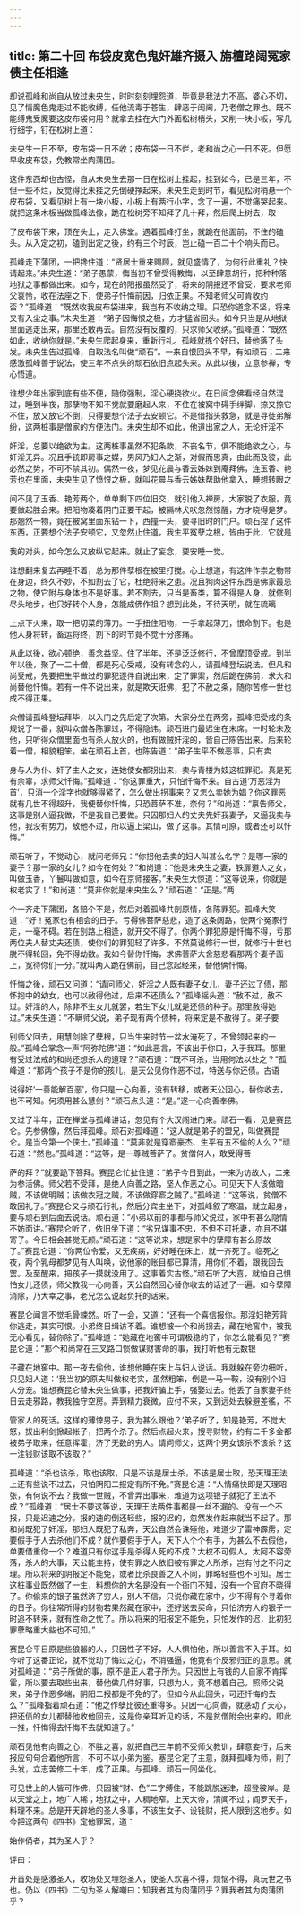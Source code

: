 ```yaml
---
---
---
```

title: 第二十回 布袋皮宽色鬼奸雄齐摄入 旃檀路阔冤家债主任相逢
---



却说孤峰和尚自从放过未央生，时时刻刻埋怨道，毕竟是我法力不高，婆心不切，见了情魔色鬼走过不能收缚，任他流毒于苍生，肆恶于闺阃，乃老僧之罪也。既不能缚鬼受魔要这皮布袋何用？就拿去挂在大门外面松树梢头，又削一块小板，写几行细字，钉在松树上道：

未央生一日不至，皮布袋一日不收；皮布袋一日不烂，老和尚之心一日不死。但愿早收皮布袋，免教常坐肉蒲团。

这件东西却也古怪，自从未央生去那一日在松树上挂起，挂到如今，已是三年，不但一些不烂，反觉得比未挂之先倒硬挣起来。未央生走到时节，看见松树梢悬一个皮布袋，又看见树上有一块小板，小板上有两行小字，念了一遍，不觉痛哭起来。就把这条木板当做孤峰法像，跪在松树旁不知拜了几十拜，然后爬上树去，取

了皮布袋下来，顶在头上，走入佛堂。遇着孤峰打坐，就跪在他面前，不住的磕头。从入定之初，磕到出定之後，约有三个时辰，岂止磕一百二十个响头而已。

孤峰走下蒲团，一把搀住道：“贤居士重来赐顾，就见盛情了，为何行此重礼？快请起来。”未央生道：“弟子愚蒙，悔当初不曾受得教悔，以至肆意胡行，把种种落地狱之事都做出来。如今，现在的阳报虽然受了，将来的阴报还不曾受，要求老师父哀怜，收在法座之下，使弟子忏悔前因，归依正果。不知老师父可肯收约否？”孤峰道：“既然收我皮布袋进来，我岂有不收纳之理。只恐你道念不坚，将来又有入尘之事。”未央生道：“弟子因悔恨之极，方才猛省回头。如今只当是从地狱里面逃走出来，那里还敢再去。自然没有反覆的，只求师父收纳。”孤峰道：“既然如此，收纳你就是。”未央生爬起身来，重新行礼。孤峰就拣个好日，替他落了头发。未央生告过孤峰，自取法名叫做“顽石”。一来自恨回头不早，有如顽石；二来感激孤峰善于说法，使三年不点头的顽石依旧点起头来。从此以後，立意参禅，专心悟道。

谁想少年出家到底有些不便，随你强制，淫心硬挠欲火。在日间念佛看经自然混过，睡到半夜，那孽物不知不觉就要磨起人来，不住在被窝中碍手绊脚，捺又捺它不住，放又放它不倒，只得要想个法子去安顿它。不是借指头救急，就是寻徒弟解纷，这两桩事是僧家的方便法门。未央生却不如此，他道出家之人，无论奸淫不

奸淫，总要以绝欲为主。这两桩事虽然不犯条款，不丧名节，俱不能绝欲之心，与奸淫无异。况且手铳即房事之媒，男风乃妇人之渐，对假而思真，由此而及彼，此必然之势，不可不禁其初。偶然一夜，梦见花晨与香云姊妹到庵拜佛，连玉香、艳芳也在里面，未央生见了愤恨之极，就叫花晨与香云姊妹帮助他拿入，睡想转眼之

间不见了玉香、艳芳两个，单单剩下四位旧交，就引他入禅房，大家脱了衣服，竟要做起胜会来。把阳物凑着阴门正要干起，被隔林犬吠忽然惊醒，方才晓得是梦。那翘然一物，竟在被窝里面东钻一下，西撞一头，要寻旧时的门户。顽石捏了这件东西，正要想个法子安顿它，又忽然止住道，我生平冤孽之根，皆由于此，它就是

我的对头，如今怎么又放纵它起来。就止了妄念，要安睡一觉。

谁想翻来复去再睡不着，总为那件孽根在被里打搅。心上想道，有这件作祟之物带在身边，终久不妙，不如割去了它，杜绝将来之患。况且狗肉这件东西是佛家最忌之物，使它附与身体也不是好事。若不割去，只当是畜类，算不得是人身，就修到尽头地步，也只好转个人身，怎能成佛作祖？想到此处，不待天明，就在琉璃

上点下火来，取一把切菜的薄刀。一手扭住阳物，一手拿起薄刀，恨命割下。也是他人身将转，畜运将终，割下的时节竟不觉十分疼痛。

从此以後，欲心顿绝，善念益坚。住了半年，还是泛泛修行，不曾摩顶受戒。到半年以後，聚了一二十僧，都是死心受戒，没有转念的人，请孤峰登坛说法。但凡和尚受戒，先要把生平做过的罪犯逐件自说出来，定了罪案，然后跪在佛前，求大和尚替他忏悔。若有一件不说出来，就是欺天诳佛，犯了不赦之条，随你苦修一世也成不得正果。

众僧请孤峰登坛拜毕，以入门之先后定了次第。大家分坐在两旁，孤峰把受戒的条规说了一番，就叫众僧各陈罪过，不得隐讳。顽石进门最迟坐在末席。一时轮未及他，只听得众僧里面也有杀人放火的，也有做贼奸淫的，皆自己陈告出来。后来轮着一僧，相貌粗笨，坐在顽石上首，也陈告道：“弟子生平不做恶事，只有卖

身与人为仆、奸了主人之女，连她使女都拐出来，卖与青楼为妓这桩罪犯。真是死有余辜，求师父忏悔。”孤峰道：“你这罪重大，只怕忏悔不来。自古道‘万恶淫为首’，只消一个淫字也就够得紧了，怎么做出拐事来？又怎么卖她为娼？你这罪恶就有几世不得超升，我便替你忏悔，只恐菩萨不准，奈何？”和尚道：“禀告师父，这事是别人逼我做，不是我自己要做。只因那妇人的丈夫先奸我妻子，又逼我卖与他，我没有势力，敌他不过，所以逼上梁山，做了这事。其情可原，或者还可以忏悔。”

顽石听了，不觉动心，就问老师兄：“你拐他去卖的妇人叫甚么名字？是哪一家的妻子？那一家的女儿？如今在何处？”和尚道：“他是未央生之妻，铁扉道人之女，叫做玉香，丫鬟叫做如意，如今在京师接客。”未央生大惊道：“这等说来，你就是权老实了！”和尚道：“莫非你就是未央生么？”顽石道：“正是。”两

个一齐走下蒲团，各赔个不是，然后对着孤峰共剖原情，各陈罪犯。孤峰大笑道：“好！冤家也有相会的日子。亏得佛菩萨慈悲，造了这条阔路，使两个冤家行走，一毫不碍。若在别路上相逢，就开交不得了。你两个罪犯原是忏悔不得，亏那两位夫人替丈夫还债，使你们的罪犯轻了许多。不然莫说修行一世，就修行十世也脱不得轮回，免不得劫数。我如今替你忏悔，求佛菩萨大舍慈悲看那两个妻子面上，宽待你们一分。”就叫两人跪在佛前，自己念起经来，替他俩忏悔。

忏悔之後，顽石又问道：“请问师父，奸淫之人既有妻子女儿，妻子还过了债，那怀抱中的幼女，也可以赦得他过，后来不还债么？”孤峰摇头道：“赦不过，赦不过。奸淫的人，除非不生女儿就罢，若生下女儿就是还债的种子。那里赦得她过。”未央生道：“不瞒师父说，弟子现有两个债种，将来定是不赦得了。弟子要

别师父回去，用慧剑除了孽根，只当生来时节一盆水淹死了，不曾领起来的一般。”孤峰合掌念一声“阿弥陀佛”道：“如此恶言，不该出于你口，入于我耳。那里有受过法戒的和尚还想杀人的道理？”顽石道：“既不可杀，当用何法以处之？”孤峰道：“那两个孩子不是你的孩儿，是天公见你作恶不过，特送与你还债。古语

说得好‘一善能解百恶’，你只是一心向善，没有转移，或者天公回心，替你收去，也不可知。何须用甚么慧剑？”顽石点头道：“是。”遂一心向善奉佛。

又过了半年，正在禅堂与孤峰讲话，忽见有个大汉闯进门来。顽石一看，见是赛昆仑。先参佛像，然后拜孤峰。顽石对孤峰道：“这人就是弟子的盟兄，叫做赛昆仑。是当今第一个侠士。”孤峰道：“莫非就是穿窬豪杰、生平有五不偷的人么？”顽石道：“然也。”孤峰道：“这等，是一尊贼菩萨了。贫僧何人，敢受得菩

萨的拜？”就要跪下答拜。赛昆仑忙扯住道：“弟子今日到此，一来为访故人，二来为参活佛。师父若不受拜，是绝人向善之路，坚人作恶之心。可见天下人该做暗贼，不该做明贼；该做衣冠之贼，不该做穿窬之贼了。”孤峰道：“这等说，贫僧不敢回礼了。”赛昆仑又与顽石行礼，然后分宾主坐下，对孤峰叙了寒温，就立起身，要与顽石到后面去说话。顽石道：“小弟以前的事都与师父说过，家中有甚么隐情不妨面讲。”赛昆仑听了，依旧坐下道：“劣兄谋事不忠，不但不可托妻，亦且不堪寄子。今日相会甚觉无颜。”顽石道：“这等说来，想是家中的孽障有甚么原故了。”赛昆仑道：“你两位令爱，又无疾病，好好睡在床上，就一齐死了。临死之夜，两个乳母都梦见有人叫唤，说他家的账目都已算清，用你们不着，跟我回去罢。及至醒来，把孩子一摸就没用了。这事着实古怪。”顽石听了大喜，就怕自己惧怕女儿还债，师父教我一心向善，天公自然回心替你收去的话述了一遍。如今孽障消除，乃大幸之事，老兄怎么说起负托的话来。

赛昆仑闻言不觉毛骨竦然。听了一会，又道：“还有一个喜信报你。那淫妇艳芳背你逃走，其实可恨。小弟终日缉访不着。谁想被一个和尚拐去，藏在地窖中，被我无心看见，替你除了。”孤峰道：“她藏在地窖中可谓极稳的了，你怎么能看见？”赛昆仑道：“那个和尚常在三叉路口惯做谋财害命的事，我打听他有无数银

子藏在地窖中。那一夜去偷他，谁想他睡在床上与妇人说话。我就躲在旁边细听，只见妇人道：‘我当初的原夫叫做权老实，虽然粗笨，倒是一马一鞍，没有别个妇人分宠。谁想赛昆仑替未央生做事，把我奸骗上手，强娶过去。他丢了自家妻子终日去走邪路，教我独守空房。弄到精力衰微，应付不来，又到远处去躲避差徭，不

管家人的死活。这样的薄悻男子，我为甚么跟他？’弟子听了，知是艳芳，不觉大怒，拔出利剑掀起帐子，把两个杀了。然后点起火来，搜寻财物，约有二千多金都被弟子取来，任意挥霍，济了无数的穷人。请问师父，这两个男女该杀不该杀？这一注钱财该取不该取？”

孤峰道：“杀也该杀，取也该取，只是不该是居士杀，不该是居士取，恐天理王法上还有些说不过去，只怕阴阳二报定有所不免。”赛昆仑道：“人情痛快即是天理昭张，有何说不去？我做一世贼，不曾弄出事来，难道为这项银子就犯了王法不成？”孤峰道：“居士不要这等说，天理王法两件事都是一丝不漏的。没有一个不报，只是迟速之分。报的速的倒还轻些，报的迟的，忽然发作起来就当不起了。那和尚既犯了奸淫，那妇人既犯了私奔，天公自然会诛殛他，难道少了雷神霹雳，定要假手于人去杀他们不成？就作要假手于人，天下人个个有手，为甚么不去假他，单要借重你一个？难道只有你这手是杀得人死的不成？大权不可假人，太阿不容旁落，杀人的大事，天公能主持，使有罪之人依旧被有罪之人所杀，岂有付之不问之理。所以将来的阴报定不能免，或者比杀良善之人不同，罪略轻些也不可知。居士这桩事业既然做了一生，料想你的大名是没有一个衙门不知，没有一个官府不晓得了。你偷来的银子虽然济了穷人，别人不信，只说你藏在家中，少不得有个寻着你的日子。你往常所得的财物若果然藏在家中，还好送去买命，只怕济穷人的银子一时追不转来，就有性命之忧了。所以将来的阳报定不能免，只怕发作的迟，比初犯罪孽略重大些也不可知。”

赛昆仑平日原是些狼器的人，只因性子不好，人人惧怕他，所以善言不入于耳。如今听了这番正论，就不觉动了悔过之心，不消强逼，他竟有个反邪归正的意思。就对孤峰道：“弟子所做的事，原不是正人君子所为。只因世上有钱的人自家不肯挥霍，所以要去取些出来，替他做几件好事，只想为人，竟不想着自己。照师父说来，弟子作恶多端，阴阳二报都是不免的了。但如今从此回头，可还忏悔的去么？”孤峰指着顽石道：“他之作孽比彼还重得多。只因一心向善，就感动了天心，把还债的女儿都替他收他回去，这是你亲耳听见的话，不是贫僧附会出来的。即此一推，忏悔得去忏悔不去就知道了。”

顽石见他有向善之心，不胜之喜，就把自己三年前不受师父教训，肆意妄行，后来报应句句合着他所言，不可不以小弟为鉴。塞昆仑定了主意，就拜孤峰为师，削了头发，立志苦修二十年，成了正果。与孤峰、顽石一同坐化。

可见世上的人皆可作佛，只因被“财、色”二字缚住，不能跳脱迷津，超登彼岸。是以天堂之上，地广人稀；地狱之中，人稠地窄。上天大帝，清闻不过；阎罗天子，料理不来。总是开天辟地的圣人多事，不该生女子、设钱财，把人限到这地步。如今把这两句《四书》定他罪案，道：

始作俑者，其为圣人乎？

评曰：

开首处是感激圣人，收场处又埋怨圣人，使圣人欢喜不得，烦恼不得，真玩世之书也。仍以《四书》二句为圣人解嘲曰：知我者其为肉蒲团乎？罪我者其为肉蒲团乎？